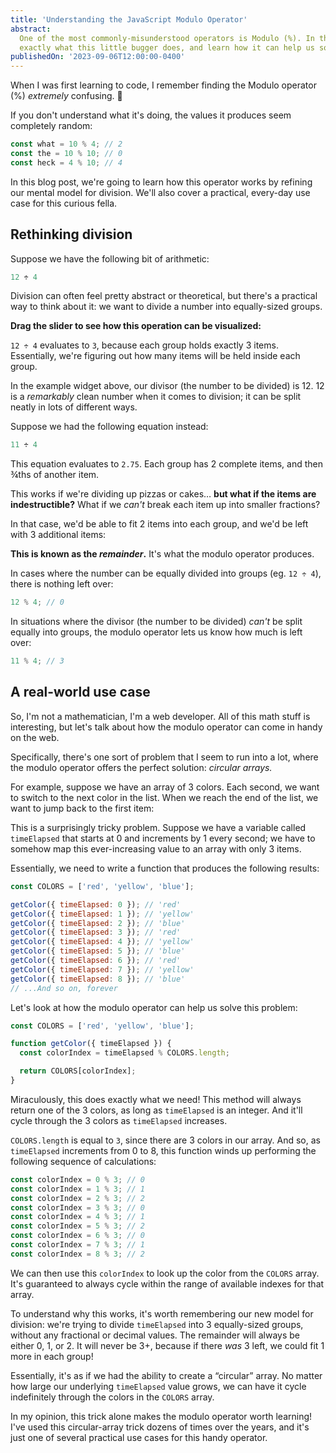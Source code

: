 ```yaml
---
title: 'Understanding the JavaScript Modulo Operator'
abstract:
  One of the most commonly-misunderstood operators is Modulo (%). In this tutorial, we'll unpack
  exactly what this little bugger does, and learn how it can help us solve practical problems.
publishedOn: '2023-09-06T12:00:00-0400'
---
```


When I was first learning to code, I remember finding the Modulo operator (%) _extremely_ confusing.
😬

If you don't understand what it's doing, the values it produces seem completely random:

```js
const what = 10 % 4; // 2
const the = 10 % 10; // 0
const heck = 4 % 10; // 4
```

In this blog post, we're going to learn how this operator works by refining our mental model for
division. We'll also cover a practical, every-day use case for this curious fella.

## Rethinking division

Suppose we have the following bit of arithmetic:

```js
12 ÷ 4
```

Division can often feel pretty abstract or theoretical, but there's a practical way to think about
it: we want to divide a number into equally-sized groups.

**Drag the slider to see how this operation can be visualized:**

<DivisionGroupsDemo />

`12 ÷ 4` evaluates to `3`, because each group holds exactly 3 items. Essentially, we're figuring out
how many items will be held inside each group.

In the example widget above, our divisor (the number to be divided) is 12. 12 is a _remarkably_
clean number when it comes to division; it can be split neatly in lots of different ways.

Suppose we had the following equation instead:

```js
11 ÷ 4
```

This equation evaluates to `2.75`. Each group has 2 complete items, and then ¾ths of another item.

This works if we're dividing up pizzas or cakes… **but what if the items are indestructible?** What
if we _can't_ break each item up into smaller fractions?

In that case, we'd be able to fit 2 items into each group, and we'd be left with 3 additional items:

<DivisionGroupsDemo includeRemainderArea={true} numOfItems={11} initialNumOfGroups={4} />

**This is known as the _remainder_.** It's what the modulo operator produces.

In cases where the number can be equally divided into groups (eg. `12 ÷ 4`), there is nothing left
over:

```js
12 % 4; // 0
```

In situations where the divisor (the number to be divided) _can't_ be split equally into groups, the
modulo operator lets us know how much is left over:

```js
11 % 4; // 3
```

## A real-world use case

So, I'm not a mathematician, I'm a web developer. All of this math stuff is interesting, but let's
talk about how the modulo operator can come in handy on the web.

Specifically, there's one sort of problem that I seem to run into a lot, where the modulo operator
offers the perfect solution: _circular arrays._

For example, suppose we have an array of 3 colors. Each second, we want to switch to the next color
in the list. When we reach the end of the list, we want to jump back to the first item:

<CircularColorsDemo />

This is a surprisingly tricky problem. Suppose we have a variable called `timeElapsed` that starts
at 0 and increments by 1 every second; we have to somehow map this ever-increasing value to an array
with only 3 items.

Essentially, we need to write a function that produces the following results:

```js
const COLORS = ['red', 'yellow', 'blue'];

getColor({ timeElapsed: 0 }); // 'red'
getColor({ timeElapsed: 1 }); // 'yellow'
getColor({ timeElapsed: 2 }); // 'blue'
getColor({ timeElapsed: 3 }); // 'red'
getColor({ timeElapsed: 4 }); // 'yellow'
getColor({ timeElapsed: 5 }); // 'blue'
getColor({ timeElapsed: 6 }); // 'red'
getColor({ timeElapsed: 7 }); // 'yellow'
getColor({ timeElapsed: 8 }); // 'blue'
// ...And so on, forever
```

Let's look at how the modulo operator can help us solve this problem:

```js
const COLORS = ['red', 'yellow', 'blue'];

function getColor({ timeElapsed }) {
  const colorIndex = timeElapsed % COLORS.length;

  return COLORS[colorIndex];
}
```

Miraculously, this does exactly what we need! This method will always return one of the 3 colors, as
long as `timeElapsed` is an integer. And it'll cycle through the 3 colors as `timeElapsed`
increases.

`COLORS.length` is equal to `3`, since there are 3 colors in our array. And so, as `timeElapsed`
increments from 0 to 8, this function winds up performing the following sequence of calculations:

```js
const colorIndex = 0 % 3; // 0
const colorIndex = 1 % 3; // 1
const colorIndex = 2 % 3; // 2
const colorIndex = 3 % 3; // 0
const colorIndex = 4 % 3; // 1
const colorIndex = 5 % 3; // 2
const colorIndex = 6 % 3; // 0
const colorIndex = 7 % 3; // 1
const colorIndex = 8 % 3; // 2
```

We can then use this `colorIndex` to look up the color from the `COLORS` array. It's guaranteed to
always cycle within the range of available indexes for that array.

To understand why this works, it's worth remembering our new model for division: we're trying to
divide `timeElapsed` into 3 equally-sized groups, without any fractional or decimal values. The
remainder will always be either 0, 1, or 2. It will never be 3+, because if there _was_ 3 left, we
could fit 1 more in each group!

Essentially, it's as if we had the ability to create a “circular” array. No matter how large our
underlying `timeElapsed` value grows, we can have it cycle indefinitely through the colors in the
`COLORS` array.

In my opinion, this trick alone makes the modulo operator worth learning! I've used this
circular-array trick dozens of times over the years, and it's just one of several practical use
cases for this handy operator.
